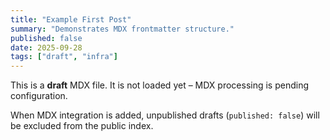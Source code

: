 ```yaml
---
title: "Example First Post"
summary: "Demonstrates MDX frontmatter structure."
published: false
date: 2025-09-28
tags: ["draft", "infra"]
---
```


This is a **draft** MDX file. It is not loaded yet – MDX processing is pending configuration.

When MDX integration is added, unpublished drafts (`published: false`) will be excluded from the public index.
